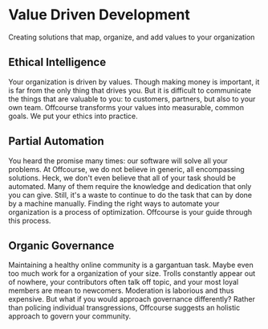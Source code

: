 # Value Driven Development

Creating solutions that map, organize, and add values to your organization


## Ethical Intelligence

Your organization is driven by values. Though making money is important, 
it is far from the only thing that drives you. But it is difficult to 
communicate the things that are valuable to you: to customers, partners, 
but also to your own team. Offcourse transforms your values into measurable, 
common goals. We put your ethics into practice. 


## Partial Automation

You heard the promise many times: our software will solve all your problems. 
At Offcourse, we do not believe in generic, all encompassing solutions. Heck, 
we don't even believe that all of your task should be automated. Many of them 
require the knowledge and dedication that only you can give. Still, it's a 
waste to continue to do the task that can by done by a machine manually. 
Finding the right ways to automate your organization is a process of optimization. Offcourse is your guide through this process.


## Organic Governance

Maintaining a healthy online community is a gargantuan task. Maybe even too 
much work for a organization of your size. Trolls constantly appear out of 
nowhere, your contributors often talk off topic, and your most loyal members 
are mean to newcomers. Moderation is laborious and thus expensive. But what 
if you would approach governance differently? Rather than policing individual transgressions, Offcourse suggests an holistic approach to govern your community.